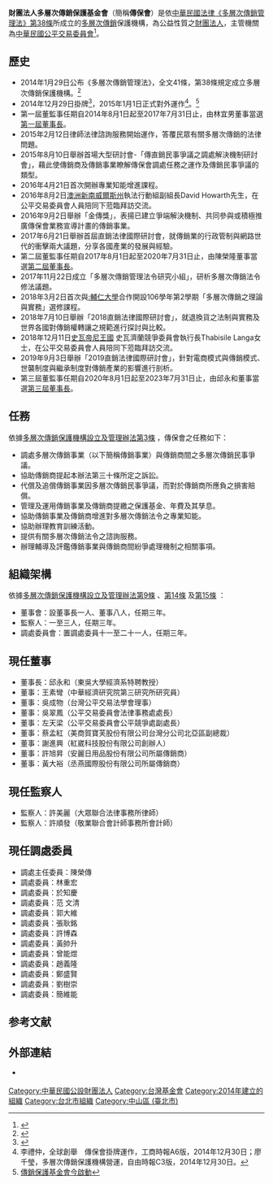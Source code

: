 {{Coord|25.052772|121.543813|display=title}}

'''財團法人多層次傳銷保護基金會'''（簡稱'''傳保會'''）是依[[中華民國法律|中華民國法律]][https://law.moj.gov.tw/LawClass/LawSingle.aspx?pcode=J0150017&flno=38 《多層次傳銷管理法》第38條]所成立的[[多層次傳銷|多層次傳銷]]保護機構，為公益性質之[[財團法人|財團法人]]，主管機關為[[中華民國公平交易委員會|中華民國公平交易委員會]]<ref>{{Cite web |url=http://www.ftc.gov.tw/internet/main/index.aspx |title=公平交易委員会 |accessdate=2015-06-15 |archive-date=2015-07-10 |archive-url=https://web.archive.org/web/20150710171331/http://www.ftc.gov.tw/internet/main/index.aspx |dead-url=no }}</ref>。

== 歷史 ==
*2014年1月29日公布《多層次傳銷管理法》，全文41條，第38條規定成立多層次傳銷保護機構。<ref>{{Cite web |url=http://www.cna.com.tw/news/aipl/201401140519-1.aspx |title=立院三讀 多層次傳銷專法規範，中央通訊社 |access-date=2015-06-15 |archive-url=https://web.archive.org/web/20160304125630/http://www.cna.com.tw/news/aipl/201401140519-1.aspx |archive-date=2016-03-04 |dead-url=yes }}</ref>
*2014年12月29日掛牌<ref>{{Cite web |url=http://news.cts.com.tw/nownews/money/201506/201506081622856.html#.VXZTIc-qqko |title=直銷產業新紀元！傳銷基金會成立　協助調處民事爭議，華視新聞 |access-date=2015-06-15 |archive-date=2015-07-20 |archive-url=https://web.archive.org/web/20150720122918/http://news.cts.com.tw/nownews/money/201506/201506081622856.html#.VXZTIc-qqko |dead-url=no }}</ref>，2015年1月1日正式對外運作<ref>李禮仲，全球創舉　傳保會掛牌運作，工商時報A6版，2014年12月30日；廖千瑩，多層次傳銷保護機構營運，自由時報C3版，2014年12月30日。</ref>。<ref>[https://www.chinatimes.com/realtimenews/20141229004515-260410?chdtv 傳銷保護基金會今啟動]{{dead link|date=2017年12月 |bot=InternetArchiveBot |fix-attempted=yes }}</ref>
*第一屆董監事任期自2014年8月1日起至2017年7月31日止，由林宜男董事當選[https://www.mlmpf.org.tw/aboutus_detail.aspx?lang=zh&idept=1&pk=35 第一屆董事長]。
*2015年2月12日律師法律諮詢服務開始運作，答覆民眾有關多層次傳銷的法律問題。
*2015年8月10日舉辦首場大型研討會-「傳直銷民事爭議之調處解決機制研討會」，藉此使傳銷商及傳銷事業瞭解傳保會調處任務之運作及傳銷民事爭議的類型。
*2016年4月21日首次開辦專業知能增進課程。
*2016年8月2日[[:澳大利亚|澳洲]][[:新南威爾士州|新南威爾斯州]]執法行動組副組長David Howarth先生，在公平交易委員會人員陪同下蒞臨拜訪交流。
*2016年9月2日舉辦「金傳獎」，表揚已建立爭端解決機制、共同參與或積極推廣傳保會業務宣導計畫的傳銷事業。
*2017年6月21日舉辦首屆直銷法律國際研討會，就傳銷業的行政管制與網路世代的衝擊兩大議題，分享各國產業的發展與經驗。
*第二屆董監事任期自2017年8月1日起至2020年7月31日止，由陳榮隆董事當選[https://www.mlmpf.org.tw/aboutus_detail.aspx?lang=zh&idept=1&pk=34 第二屆董事長]。
*2017年11月22日成立「多層次傳銷管理法令研究小組」，研析多層次傳銷法令修法議題。
*2018年3月2日首次與[[:輔仁大學|:輔仁大學]]合作開設106學年第2學期「多層次傳銷之理論與實務」選修課程。
*2018年7月10日舉辦「2018直銷法律國際研討會」，就退換貨之法制與實務及世界各國對傳銷權轉讓之規範進行探討與比較。
*2018年12月11日[https://www.mofa.gov.tw/CountryInfo.aspx?CASN=D33B55D537402BAA&n=1C6028CA080A27B3&sms=26470E539B6FA395&s=29B3D06675FAF607 史瓦帝尼王國] {{Wayback|url=https://www.mofa.gov.tw/CountryInfo.aspx?CASN=D33B55D537402BAA&n=1C6028CA080A27B3&sms=26470E539B6FA395&s=29B3D06675FAF607 |date=20170619004451 }}史瓦濟蘭競爭委員會執行長Thabisile Langa女士，在公平交易委員會人員陪同下蒞臨拜訪交流。
*2019年9月3日舉辦「2019直銷法律國際研討會」，針對電商模式與傳銷模式、世襲制度與繼承制度對傳銷產業的影響進行剖析。
*第三屆董監事任期自2020年8月1日起至2023年7月31日止，由邱永和董事當選[https://www.mlmpf.org.tw/aboutus_detail.aspx?lang=zh&idept=1&pk=17 第三屆董事長]。

== 任務 ==
依據[https://law.moj.gov.tw/LawClass/LawSingle.aspx?pcode=J0150020&flno=3 多層次傳銷保護機構設立及管理辦法第3條] {{Wayback|url=https://law.moj.gov.tw/LawClass/LawSingle.aspx?pcode=J0150020&flno=3 |date=20200927115514 }}，傳保會之任務如下：
*調處多層次傳銷事業（以下簡稱傳銷事業）與傳銷商間之多層次傳銷民事爭議。
*協助傳銷商提起本辦法第三十條所定之訴訟。
*代償及追償傳銷事業因多層次傳銷民事爭議，而對於傳銷商所應負之損害賠償。
*管理及運用傳銷事業及傳銷商提繳之保護基金、年費及其孳息。 
*協助傳銷事業及傳銷商增進對多層次傳銷法令之專業知能。
*協助辦理教育訓練活動。
*提供有關多層次傳銷法令之諮詢服務。
*辦理輔導及評鑑傳銷事業與傳銷商間紛爭處理機制之相關事項。

== 組織架構 ==
依據[https://law.moj.gov.tw/LawClass/LawSingle.aspx?pcode=J0150020&flno=9 多層次傳銷保護機構設立及管理辦法第9條] {{Wayback|url=https://law.moj.gov.tw/LawClass/LawSingle.aspx?pcode=J0150020&flno=9 |date=20200930070028 }}、[https://law.moj.gov.tw/LawClass/LawSingle.aspx?pcode=J0150020&flno=14 第14條] {{Wayback|url=https://law.moj.gov.tw/LawClass/LawSingle.aspx?pcode=J0150020&flno=14 |date=20200930073140 }}及[https://law.moj.gov.tw/LawClass/LawSingle.aspx?pcode=J0150020&flno=15 第15條] {{Wayback|url=https://law.moj.gov.tw/LawClass/LawSingle.aspx?pcode=J0150020&flno=15 |date=20200930072938 }}：
*董事會：設董事長一人、董事八人，任期三年。
*監察人：一至三人，任期三年。
*調處委員會：置調處委員十一至二十一人，任期三年。

== 現任董事 ==
* 董事長：邱永和（東吳大學經濟系特聘教授）
* 董事：王素彎（中華經濟研究院第三研究所研究員）
* 董事：吳成物（台灣公平交易法學會理事）
* 董事：吳翠鳳（公平交易委員會法律事務處處長）
* 董事：左天梁（公平交易委員會公平競爭處副處長）
* 董事：蔡孟紅（美商賀寶芙股份有限公司台灣分公司北亞區副總裁）
* 董事：謝進興（紅崴科技股份有限公司創辦人）
* 董事：許旭昇（安麗日用品股份有限公司所屬傳銷商）
* 董事：黃大裕（丞燕國際股份有限公司所屬傳銷商）

== 現任監察人 ==
*監察人：許美麗（大眾聯合法律事務所律師）
*監察人：許順發（敬業聯合會計師事務所會計師）

== 現任調處委員 ==
* 調處主任委員：陳榮傳
* 調處委員：林重宏
* 調處委員：於知慶
* 調處委員：范 文清
* 調處委員：郭大維
* 調處委員：張耿銘
* 調處委員：許博森
* 調處委員：黃帥升
* 調處委員：曾能煜
* 調處委員：趙義隆
* 調處委員：鄭盛賢
* 調處委員：劉樹崇
* 調處委員：簡維能

==参考文献==
{{reflist|2}}

== 外部連結 ==
* {{Official site|https://www.mlmpf.org.tw/index.aspx}} {{zh-tw}}

[[Category:中華民國公設財團法人|Category:中華民國公設財團法人]]
[[Category:台灣基金會|Category:台灣基金會]]
[[Category:2014年建立的組織|Category:2014年建立的組織]]
[[Category:台北市組織|Category:台北市組織]]
[[Category:中山區_(臺北市)|Category:中山區 (臺北市)]]